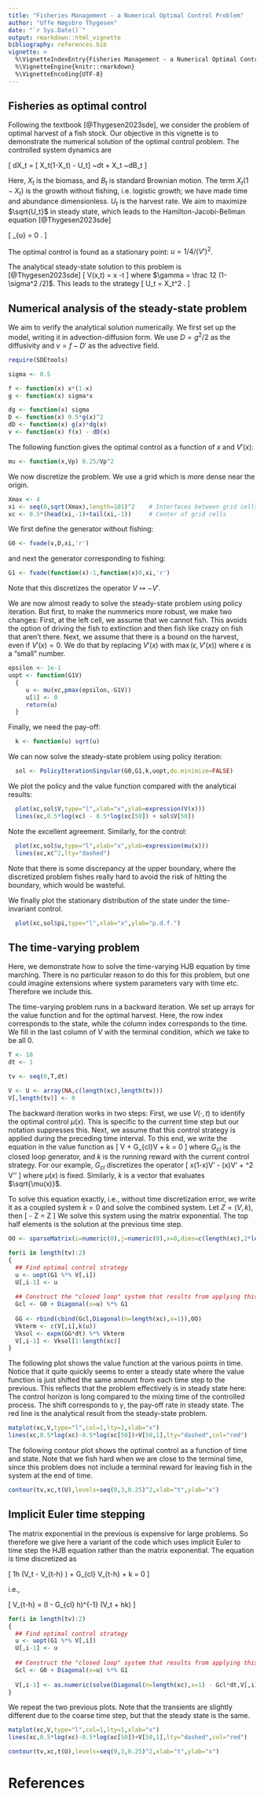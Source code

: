 ```yaml
---
title: "Fisheries Management - a Numerical Optimal Control Problem"
author: "Uffe Høgsbro Thygesen"
date: "`r Sys.Date()`"
output: rmarkdown::html_vignette
bibliography: references.bib
vignette: >
  %\VignetteIndexEntry{Fisheries Management - a Numerical Optimal Control Problem}
  %\VignetteEngine{knitr::rmarkdown}
  %\VignetteEncoding{UTF-8}
---
```



## Fisheries as optimal control

Following the textbook [@Thygesen2023sde], we consider the problem of optimal harvest of a fish stock. Our objective in this vignette is to demonstrate the numerical solution of the optimal control problem. The controlled system dynamics are 

\[
dX_t = [ X_t(1-X_t) - U_t] ~dt + \sigma X_t ~dB_t
\]

Here, $X_t$ is the biomass, and $B_t$ is standard Brownian motion. The term $X_t(1-X_t)$ is the growth without fishing, i.e. logistic growth; we have made time and abundance dimensionless. $U_t$ is the harvest rate. We aim to maximize $\sqrt{U_t}$ in steady state, which leads to the Hamilton-Jacobi-Bellman equation [@Thygesen2023sde]

\[
\sup_{u\geq 0} \left[ \dot V + x(1-x) V' - uV' + \frac 12 \sigma^2 x^2 V'' + \sqrt u \right] = 0 . 
\]

The optimal control is found as a stationary point: $u= 1/4/(V')^2$.

The analytical steady-state solution to this problem is [@Thygesen2023sde]
\[
  V(x,t) = \frac 12 \log x -\gamma t
\]
where $\gamma = \frac 12 (1-\sigma^2 /2)$. This leads to the strategy
\[
U_t = X_t^2 . 
\]


## Numerical analysis of the steady-state problem

We aim to verify the analytical solution numerically. We first set up the model, writing it in advection-diffusion form. We use $D=g^2/2$ as the diffusivity and $v=f-D'$ as the advective field. 


```r
require(SDEtools)

sigma <- 0.5

f <- function(x) x*(1-x)
g <- function(x) sigma*x

dg <- function(x) sigma
D <- function(x) 0.5*g(x)^2
dD <- function(x) g(x)*dg(x)
v <- function(x) f(x) - dD(x)
```

The following function gives the optimal control as a function of $x$ and $V'(x)$:

```r
mu <- function(x,Vp) 0.25/Vp^2
```

We now discretize the problem. We use a grid which is more dense near the origin.

```r
Xmax <- 4
xi <- seq(0,sqrt(Xmax),length=101)^2    # Interfaces between grid cells
xc <- 0.5*(head(xi,-1)+tail(xi,-1))     # Center of grid cells
```

We first define the generator without fishing:

```r
G0 <- fvade(v,D,xi,'r')
```

and next the generator corresponding to fishing: 

```r
G1 <- fvade(function(x)-1,function(x)0,xi,'r')
```

Note that this discretizes the operator $V\mapsto -V'$. 

We are now almost ready to solve the steady-state problem using policy iteration. But first, to make the nummerics more robust, we make two changes: First, at the left cell, we assume that we cannot fish. This avoids the option of driving the fish to extinction and then fish like crazy on fish that aren't there. Next, we assume that there is a bound on the harvest, even if $V'(x)=0$. We do that by replacing $V'(x)$ with $\max(\epsilon,V'(x))$ where $\epsilon$ is a "small" number.

```r
epsilon <- 1e-1
uopt <- function(G1V) 
  {
     u <- mu(xc,pmax(epsilon,-G1V))
     u[1] <- 0
     return(u)
  }
```

Finally, we need the pay-off:

```r
  k <- function(u) sqrt(u)
```

We can now solve the steady-state problem using policy iteration:

```r
  sol <- PolicyIterationSingular(G0,G1,k,uopt,do.minimize=FALSE)
```

We plot the policy and the value function compared with the analytical results: 

```r
  plot(xc,sol$V,type="l",xlab="x",ylab=expression(V(x)))
  lines(xc,0.5*log(xc) - 0.5*log(xc[50]) + sol$V[50])
```

Note the excellent agreement. Similarly, for the control:

```r
  plot(xc,sol$u,type="l",xlab="x",ylab=expression(mu(x)))
  lines(xc,xc^2,lty="dashed")
```

Note that there is some discrepancy at the upper boundary, where the discretized problem fishes really hard to avoid the risk of hitting the boundary, which would be wasteful. 

We finally plot the stationary distribution of the state under the time-invariant control. 

```r
  plot(xc,sol$pi,type="l",xlab="x",ylab="p.d.f.")
```

## The time-varying problem

Here, we demonstrate how to solve the time-varying HJB equation by time marching. There is no particular reason to do this for this problem, but one could imagine extensions where system parameters vary with time etc. Therefore we include this. 

The time-varying problem runs in a backward iteration. We set up arrays for the value function and for the optimal harvest. Here, the row index corresponds to the state, while the column index corresponds to the time. We fill in the last column of $V$ with the terminal condition, which we take to be all 0.

```r
T <- 10
dt <- 1

tv <- seq(0,T,dt)

V <- U <- array(NA,c(length(xc),length(tv)))
V[,length(tv)] <- 0
```

The backward iteration works in two steps: First, we use $V(\cdot,t)$ to identify the optimal control $\mu(x)$. This is specific to the current time step but our notation suppresses this. Next, we assume that this control strategy is applied during the preceding time interval. To this end, we write the equation in the value function as 
\[
\dot V + G_{cl}V + k = 0
\]
where $G_{cl}$ is the closed loop generator, and $k$ is the running reward with the current control strategy. For our example, $G_{cl}$ discretizes the operator
\[
x(1-x)V' - \mu(x)V' + \frac 12 \sigma^2 V'' 
\]
where $\mu(x)$ is fixed. Similarly, $k$ is a vector that evaluates $\sqrt{\mu(x)}$. 

To solve this equation exactly, i.e., without time discretization error, we write it as a coupled system $\dot k = 0$ and solve the combined system. Let $Z = (V,k)$, then 
\[
- \dot Z = \left[ \begin{array}{cc} G_{cl} & I \\ 0 & 0 \end{array} \right] Z
\]
We solve this system using the matrix exponential. The top half elements is the solution at the previous time step.

```r
OO <- sparseMatrix(i=numeric(0),j=numeric(0),x=0,dims=c(length(xc),2*length(xc)))

for(i in length(tv):2)
{
  ## Find optimal control strategy
  u <- uopt(G1 %*% V[,i])
  U[,i-1] <- u
  
  ## Construct the "closed loop" system that results from applying this control strategy
  Gcl <- G0 + Diagonal(x=u) %*% G1
  
  GG <- rbind(cbind(Gcl,Diagonal(n=length(xc),x=1)),OO)
  Vkterm <- c(V[,i],k(u))
  Vksol <- expm(GG*dt) %*% Vkterm
  V[,i-1] <- Vksol[1:length(xc)]
}
```

The following plot shows the value function at the various points in time. Notice that it quite quickly seems to enter a steady state where the value function is just shifted the same amount from each time step to the previous. This reflects that the problem effectively is in steady state here: The control horizon is long compared to the mixing time of the controlled process. The shift corresponds to $\gamma$, the pay-off rate in steady state. The red line is the analytical result from the steady-state problem.

```r
matplot(xc,V,type="l",col=1,lty=1,xlab="x")
lines(xc,0.5*log(xc)-0.5*log(xc[50])+V[50,1],lty="dashed",col="red")
```

The following contour plot shows the optimal control as a function of time and state. Note that we fish hard when we are close to the terminal time, since this problem does not include a terminal reward for leaving fish in the system at the end of time.

```r
contour(tv,xc,t(U),levels=seq(0,3,0.25)^2,xlab="t",ylab="x")
```

## Implicit Euler time stepping

The matrix exponential in the previous is expensive for large problems. So therefore we give here a variant of the code which uses implicit Euler to time step the HJB equation rather than the matrix exponential. The equation is time discretized as 

\[
\frac 1h (V_t - V_{t-h} ) + G_{cl} V_{t-h} + k = 0
\]

i.e., 

\[
  V_{t-h} = (I - G_{cl} h)^{-1} (V_t + hk)
\]

```r
for(i in length(tv):2)
{
  ## Find optimal control strategy
  u <- uopt(G1 %*% V[,i])
  U[,i-1] <- u
  
  ## Construct the "closed loop" system that results from applying this control strategy
  Gcl <- G0 + Diagonal(x=u) %*% G1
  
  V[,i-1] <- as.numeric(solve(Diagonal(n=length(xc),x=1) - Gcl*dt,V[,i] + dt*k(u)))
}
```

We repeat the two previous plots. Note that the transients are slightly different due to the coarse time step, but that the steady state is the same.

```r
matplot(xc,V,type="l",col=1,lty=1,xlab="x")
lines(xc,0.5*log(xc)-0.5*log(xc[50])+V[50,1],lty="dashed",col="red")
```

```r
contour(tv,xc,t(U),levels=seq(0,3,0.25)^2,xlab="t",ylab="x")
```

# References
